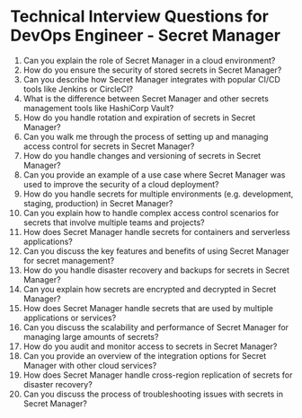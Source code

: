 

# Technical Interview Questions for DevOps Engineer - Secret Manager

1. Can you explain the role of Secret Manager in a cloud environment?
2. How do you ensure the security of stored secrets in Secret Manager?
3. Can you describe how Secret Manager integrates with popular CI/CD tools like Jenkins or CircleCI?
4. What is the difference between Secret Manager and other secrets management tools like HashiCorp Vault?
5. How do you handle rotation and expiration of secrets in Secret Manager?
6. Can you walk me through the process of setting up and managing access control for secrets in Secret Manager?
7. How do you handle changes and versioning of secrets in Secret Manager?
8. Can you provide an example of a use case where Secret Manager was used to improve the security of a cloud deployment?
9. How do you handle secrets for multiple environments (e.g. development, staging, production) in Secret Manager?
10. Can you explain how to handle complex access control scenarios for secrets that involve multiple teams and projects?
11. How does Secret Manager handle secrets for containers and serverless applications?
12. Can you discuss the key features and benefits of using Secret Manager for secret management?
13. How do you handle disaster recovery and backups for secrets in Secret Manager?
14. Can you explain how secrets are encrypted and decrypted in Secret Manager?
15. How does Secret Manager handle secrets that are used by multiple applications or services?
16. Can you discuss the scalability and performance of Secret Manager for managing large amounts of secrets?
17. How do you audit and monitor access to secrets in Secret Manager?
18. Can you provide an overview of the integration options for Secret Manager with other cloud services?
19. How does Secret Manager handle cross-region replication of secrets for disaster recovery?
20. Can you discuss the process of troubleshooting issues with secrets in Secret Manager?